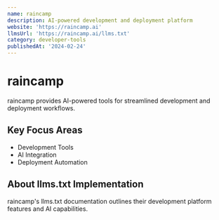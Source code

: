 ```yaml
---
name: raincamp
description: AI-powered development and deployment platform
website: 'https://raincamp.ai'
llmsUrl: 'https://raincamp.ai/llms.txt'
category: developer-tools
publishedAt: '2024-02-24'
---
```


# raincamp

raincamp provides AI-powered tools for streamlined development and deployment workflows.

## Key Focus Areas

- Development Tools
- AI Integration
- Deployment Automation

## About llms.txt Implementation

raincamp's llms.txt documentation outlines their development platform features and AI capabilities.
